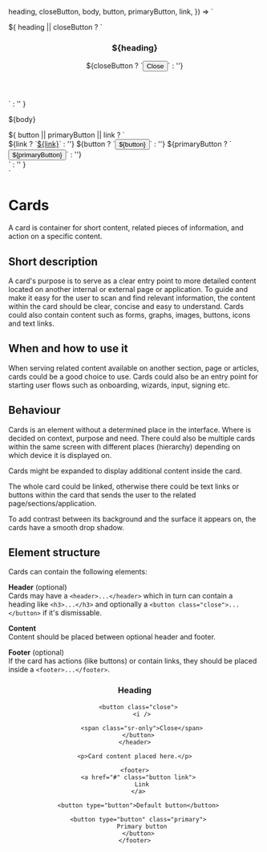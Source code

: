 
  heading,
  closeButton,
  body,
  button,
  primaryButton,
  link,
}) => `
  <section class="card">
    ${
      heading || closeButton
        ? `<header>
      <h3>${heading}</h3>
      ${closeButton ? `<button class="close" type="button"><span class="sr-only">Close</span><i></i></button>` : ''}
     </header>`
        : ''
    }
    <p>${body}</p>
    ${
      button || primaryButton || link
        ? `<footer>
      ${link ? `<a href="#">${link}</a>` : ''}
      ${button ? `<button type="button">${button}</button>` : ''}
      ${primaryButton ? `<button type="button" class="primary">${primaryButton}</button>` : ''}
     </footer>`
        : ''
    }
  </section>
`

<Meta of={CardStories} />

# Cards

A card is container for short content, related pieces of information, and action on a specific content.

## Short description

A card's purpose is to serve as a clear entry point to more detailed content located on another internal or external page or application. To guide and make it easy for the user to scan and find relevant information, the content within the card should be clear, concise and easy to understand. Cards could also contain content such as forms, graphs, images, buttons, icons and text links.

## When and how to use it

When serving related content available on another section, page or articles, cards could be a good choice to use. Cards could also be an entry point for starting user flows such as onboarding, wizards, input, signing etc.

## Behaviour

Cards is an element without a determined place in the interface. Where is decided on context, purpose and need. There could also be multiple cards within the same screen with different places (hierarchy) depending on which device it is displayed on.

Cards might be expanded to display additional content inside the card.

The whole card could be linked, otherwise there could be text links or buttons within the card that sends the user to the related page/sections/application.

To add contrast between its background and the surface it appears on, the cards have a smooth drop shadow.

<Canvas>
  <Story of={CardStories.Card} />
</Canvas>

## Element structure

Cards can contain the following elements:

**Header** (optional)<br />
Cards may have a `<header>...</header>` which in turn can contain a heading like `<h3>...</h3>` and optionally a `<button class="close">...</button>` if it's dismissable.

**Content**<br />
Content should be placed between optional header and footer.

**Footer** (optional)<br />
If the card has actions (like buttons) or contain links, they should be placed inside a `<footer>...</footer>`.

<Canvas>
  <section class="card">
    <header>
      <h3>Heading</h3>

      <button class="close">
        <i />

        <span class="sr-only">Close</span>
      </button>
    </header>

    <p>Card content placed here.</p>

    <footer>
      <a href="#" class="button link">
        Link
      </a>

      <button type="button">Default button</button>

      <button type="button" class="primary">
        Primary button
      </button>
    </footer>
  </section>
</Canvas>
